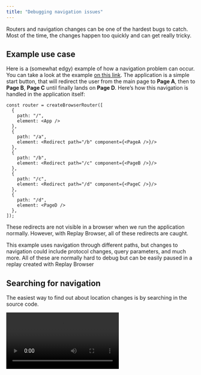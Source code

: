 ```yaml
---
title: "Debugging navigation issues"
---
```


Routers and navigation changes can be one of the hardest bugs to catch. Most of the time, the changes happen too quickly and can get really tricky.

## Example use case
Here is a (somewhat edgy) example of how a navigation problem can occur. You can take a look at the example [on this link](https://github.com/filiphric/redirects). The application is a simple start button, that will redirect the user from the main page to **Page A**, then to **Page B**, **Page C** until finally lands on **Page D**. Here’s how this navigation is handled in the application itself:

```tsx filename="main.tsx" showLineNumbers
const router = createBrowserRouter([
  {
    path: "/",
    element: <App />
  },
  {
    path: "/a",
    element: <Redirect path="/b" component={<PageA />}/>
  },
  {
    path: "/b",
    element: <Redirect path="/c" component={<PageB />}/>
  },
  {
    path: "/c",
    element: <Redirect path="/d" component={<PageC />}/>
  },
  {
    path: "/d",
    element: <PageD />
  },
]);
```
These redirects are not visible in a browser when we run the application normally. However, with Replay Browser, all of these redirects are caught. 

<Callout type='info'>
This example uses navigation through different paths, but changes to navigation could include protocol changes, query parameters, and much more. All of these are normally hard to debug but can be easily paused in a replay created with Replay Browser
</Callout>

## Searching for navigation
The easiest way to find out about location changes is by searching in the source code.

<Video src={sourceSearch} />

Most of the time when we are dealing with location, a `window.location` property is being used. Searching for this property will reveal all the places where it’s being used.

By default, the search excludes searching in `node_modules` folder. Enabling it will reveal many more search results.

![Exclude node_modules toggle](/images/exclude_node_modules_source_search.png)

## Finding the right place to debug
The more robust the application, the messier the results can get. But a good indicator in Replay DevTools is taking a look at the hit count inside a file:

![navigation hit cound in history.ts file](/images/navigation-history-hit-count.png)

Adding a print statement here reveals information about all the locations we have visited during the time of our recording. Even the ones we would not be able to see on manual inspection.

<Video src={windowLocationPrintStatement} />

## Going further
When facing a bug connected to a router or overall navigation, some digging might be needed. But being able to search through all the code and stop at the perfect moment can be the missing piece of the puzzle needed for effective debugging of these issues.

<Callout type='info'>
Need help? If you run into any issues, contact us at support@replay.io or in the [Replay Discord](https://replay.io/discord).
</Callout>
